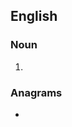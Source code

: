 {{also|roll-overs}}
==English==

===Noun===
{{head|en|noun form}}

# {{plural of|rollover|lang=en}}

===Anagrams===
* {{anagrams|en|a=elloorrsv|rolls over}}
